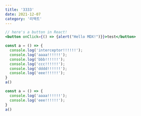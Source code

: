 ```yaml
---
title: '3333'
date: 2021-12-07
category: '리액트'
---
```


```jsx
// here's a button in React!
<button onClick={() => {alert("Hello MDX!")}}>test</button>
```

```js
const a = () => {
  console.log('interceptor!!!!!!');
  console.log('aaaa!!!!!!');
  console.log('bbb!!!!!!');
  console.log('ccc!!!!!!');
  console.log('dddd!!!!!!');
  console.log('eee!!!!!!');
}
a()
```

```js
const a = () => {
  console.log('aaaa!!!!!!');
  console.log('eee!!!!!!');
}
a()
```